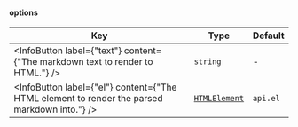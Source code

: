 
#### options

| Key                                                                                          | Type                                                                          | Default  |
| -------------------------------------------------------------------------------------------- | ----------------------------------------------------------------------------- | -------- |
| <InfoButton label={"text"} content={"The markdown text to render to HTML."} />               | `string`                                                                      | -        |
| <InfoButton label={"el"} content={"The HTML element to render the parsed markdown into."} /> | [`HTMLElement`](https://developer.mozilla.org/en-US/docs/Web/API/HTMLElement) | `api.el` |
